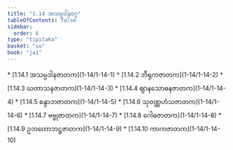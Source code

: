 ```yaml
---
title: "1.14 အသမ္ပဒါနဝဂ္ဂ"
tableOfContents: false
sidebar:
  order: 6
type: "tipitaka"
basket: "su"
book: "ja1"
---
```



<DynamicBreadcrumb />



<TableOfContents book="ja1" section="1.14">
* [1.14.1 အသမ္ပဒါနဇာတက](1-14/1-14-1)
* [1.14.2 ဘီရုကဇာတက](1-14/1-14-2)
* [1.14.3 ဃတာသနဇာတက](1-14/1-14-3)
* [1.14.4 ဈာနသောဓနဇာတက](1-14/1-14-4)
* [1.14.5 စန္ဒာဘဇာတက](1-14/1-14-5)
* [1.14.6 သုဝဏ္ဏဟံသဇာတက](1-14/1-14-6)
* [1.14.7 ဗဗ္ဗုဇာတက](1-14/1-14-7)
* [1.14.8 ဂေါဓဇာတက](1-14/1-14-8)
* [1.14.9 ဥဘတောဘဋ္ဌဇာတက](1-14/1-14-9)
* [1.14.10 ကာကဇာတက](1-14/1-14-10)
</TableOfContents>